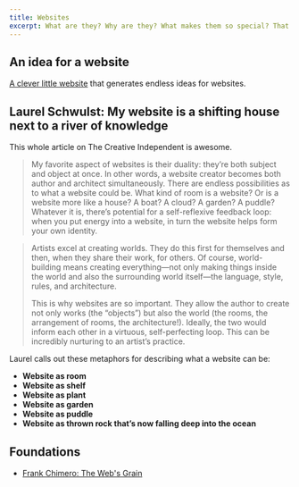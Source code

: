 ```yaml
---
title: Websites
excerpt: What are they? Why are they? What makes them so special? That's what I am trying to answer here.
---
```


## An idea for a website

[A clever little website](https://anideafora.website) that generates endless ideas for websites.

## Laurel Schwulst: My website is a shifting house next to a river of knowledge

<Bookmark url='https://thecreativeindependent.com/people/laurel-schwulst-my-website-is-a-shifting-house-next-to-a-river-of-knowledge-what-could-yours-be/' />

This whole article on The Creative Independent is awesome.

> My favorite aspect of websites is their duality: they’re both subject and object at once. In other words, a website creator becomes both author and architect simultaneously. There are endless possibilities as to what a website could be. What kind of room is a website? Or is a website more like a house? A boat? A cloud? A garden? A puddle? Whatever it is, there’s potential for a self-reflexive feedback loop: when you put energy into a website, in turn the website helps form your own identity.

> Artists excel at creating worlds. They do this first for themselves and then, when they share their work, for others. Of course, world-building means creating everything—not only making things inside the world and also the surrounding world itself—the language, style, rules, and architecture.
>
> This is why websites are so important. They allow the author to create not only works (the “objects”) but also the world (the rooms, the arrangement of rooms, the architecture!). Ideally, the two would inform each other in a virtuous, self-perfecting loop. This can be incredibly nurturing to an artist’s practice.

Laurel calls out these metaphors for describing what a website can be:

- **Website as room**
- **Website as shelf**
- **Website as plant**
- **Website as garden**
- **Website as puddle**
- **Website as thrown rock that’s now falling deep into the ocean**

## Foundations

- [Frank Chimero: The Web's Grain](https://frankchimero.com/writing/the-webs-grain/)
